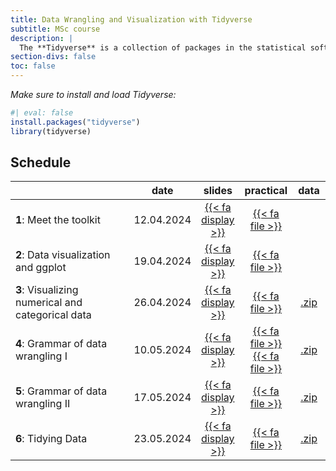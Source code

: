 ```yaml
---
title: Data Wrangling and Visualization with Tidyverse
subtitle: MSc course 
description: |
  The **Tidyverse** is a collection of packages in the statistical software R that provides a consistent and efficient framework for data manipulation, exploration, and visualization. It emphasizes using tidy data principles and functional programming techniques to simplify and streamline data analysis workflows. This course provides structured guidance on how to use tidyverse tools to simplify data importing, cleaning, processing and visualization. This is illustrated using realistic worked examples throughout the course.
section-divs: false
toc: false
---
```



:::{.highlight}
*Make sure to install and load Tidyverse:*
```r
#| eval: false
install.packages("tidyverse")
library(tidyverse)
```
:::


## Schedule

|                                                    | date       |slides  | practical | data | 
|----------------------------------------------------|------------|:------:|:---------:|:---------:|
| **1**: Meet the toolkit | 12.04.2024 | [{{< fa display >}}](https://termehs.github.io/tidy01-meet-the-toolkit)  |  [{{< fa file >}}](material/bechdel.qmd)  | |
| **2**:  Data visualization and ggplot  | 19.04.2024 | [{{< fa display >}}](https://termehs.github.io/tidy02-data-viz-ggplot)  |  [{{< fa file >}}](material/starwars.qmd)   |  |
| **3**:  Visualizing numerical and categorical data | 26.04.2024 | [{{< fa display >}}](https://termehs.github.io/tidy03-data-viz-num-cat)  |  [{{< fa file >}}](material/plastic-waste.qmd)   |  [.zip](material/data03.zip)|
| **4**:  Grammar of data wrangling I| 10.05.2024 | [{{< fa display >}}](https://termehs.github.io/tidy04-grammar-wrangle-single-df)  |  [{{< fa file >}}](material/hotels-datawrangling.qmd)   [{{< fa file >}}](material/nobel-laureates.qmd)   |  [.zip](material/data04.zip)|
| **5**:  Grammar of data wrangling II| 17.05.2024 | [{{< fa display >}}](https://termehs.github.io/tidy05-grammar-wrangle-multiple-df)  | [{{< fa file >}}](material/la-quinta.qmd) |  [.zip](material/data05.zip)|
| **6**:  Tidying Data| 23.05.2024 | [{{< fa display >}}](https://termehs.github.io/tidy06-tidying)  | [{{< fa file >}}]() |  [.zip](material/data06.zip)|
